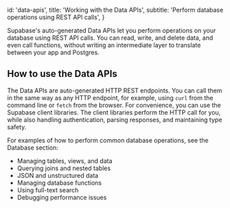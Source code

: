 
  id: 'data-apis',
  title: 'Working with the Data APIs',
  subtitle: 'Perform database operations using REST API calls',
}

Supabase's auto-generated Data APIs let you perform operations on your database using REST API calls. You can read, write, and delete data, and even call functions, without writing an intermediate layer to translate between your app and Postgres.

## How to use the Data APIs

The Data APIs are auto-generated HTTP REST endpoints. You can call them in the same way as any HTTP endpoint, for example, using `curl` from the command line or `fetch` from the browser. For convenience, you can use the Supabase client libraries. The client libraries perform the HTTP call for you, while also handling authentication, parsing responses, and maintaining type safety.

For examples of how to perform common database operations, see the Database section:

- <Link href="/guides/database/tables" id="managing-tables-views-and-data">
    Managing tables, views, and data
  </Link>
- <Link href="/guides/database/joins-and-nesting" id="querying-joins-and-nested-tables">
    Querying joins and nested tables
  </Link>
- <Link href="/guides/database/json" id="json-and-unstructured-data">
    JSON and unstructured data
  </Link>
- <Link href="/guides/database/functions" id="managing-database-functions">
    Managing database functions
  </Link>
- <Link href="/guides/database/full-text-search" id="using-full-text-search">
    Using full-text search
  </Link>
- <Link href="/guides/database/debugging-performance" id="debugging-performance-issues">
    Debugging performance issues
  </Link>


